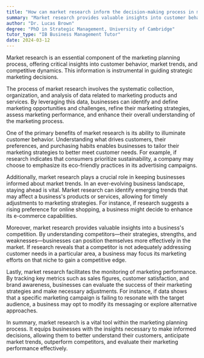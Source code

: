 ```yaml
---
title: "How can market research inform the decision-making process in marketing planning?"
summary: "Market research provides valuable insights into customer behaviour, market trends, and competition, guiding strategic marketing decisions."
author: "Dr. Lucas Brown"
degree: "PhD in Strategic Management, University of Cambridge"
tutor_type: "IB Business Management Tutor"
date: 2024-03-12
---
```


Market research is an essential component of the marketing planning process, offering critical insights into customer behavior, market trends, and competitive dynamics. This information is instrumental in guiding strategic marketing decisions.

The process of market research involves the systematic collection, organization, and analysis of data related to marketing products and services. By leveraging this data, businesses can identify and define marketing opportunities and challenges, refine their marketing strategies, assess marketing performance, and enhance their overall understanding of the marketing process.

One of the primary benefits of market research is its ability to illuminate customer behavior. Understanding what drives customers, their preferences, and purchasing habits enables businesses to tailor their marketing strategies to better meet customer needs. For example, if research indicates that consumers prioritize sustainability, a company may choose to emphasize its eco-friendly practices in its advertising campaigns.

Additionally, market research plays a crucial role in keeping businesses informed about market trends. In an ever-evolving business landscape, staying ahead is vital. Market research can identify emerging trends that may affect a business's products or services, allowing for timely adjustments to marketing strategies. For instance, if research suggests a rising preference for online shopping, a business might decide to enhance its e-commerce capabilities.

Moreover, market research provides valuable insights into a business's competition. By understanding competitors—their strategies, strengths, and weaknesses—businesses can position themselves more effectively in the market. If research reveals that a competitor is not adequately addressing customer needs in a particular area, a business may focus its marketing efforts on that niche to gain a competitive edge.

Lastly, market research facilitates the monitoring of marketing performance. By tracking key metrics such as sales figures, customer satisfaction, and brand awareness, businesses can evaluate the success of their marketing strategies and make necessary adjustments. For instance, if data shows that a specific marketing campaign is failing to resonate with the target audience, a business may opt to modify its messaging or explore alternative approaches.

In summary, market research is a vital tool within the marketing planning process. It equips businesses with the insights necessary to make informed decisions, allowing them to better understand their customers, anticipate market trends, outperform competitors, and evaluate their marketing performance effectively.
    